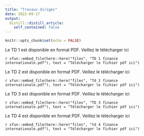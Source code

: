 ```yaml
---
title: "Travaux dirigés"
date: 2022-09-17
output:
  distill::distill_article:
    self_contained: false
---
```



```r
knitr::opts_chunk$set(echo = FALSE)
```


Le TD 1  est disponible en format PDF.
Veillez le télécharger  ici 

<div class="contributor_org">

`r xfun::embed_file(here::here("files", "TD 1 finance internationale.pdf"), text = "Télécharger le fichier pdf ici")`
</div>


Le TD 2  est disponible en format PDF.
Veillez le télécharger  ici

<div class="contributor_org">

`r xfun::embed_file(here::here("files", "Td 2 finance internationale.pdf"), text = "Télécharger le fichier pdf ici")`
</div>


Le TD 3  est disponible en format PDF.
Veillez le télécharger  ici

<div class="contributor_org">

`r xfun::embed_file(here::here("files", "TD 3 finance internationale.pdf"), text = "Télécharger le fichier pdf ici")`
</div>

Le TD 4  est disponible en format PDF.
Veillez le télécharger  ici

<div class="contributor_org">

`r xfun::embed_file(here::here("files", "td 4 finance internationale.pdf"), text = "Télécharger le fichier pdf ici")`
</div>

